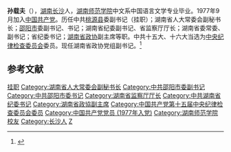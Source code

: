 '''孙载夫'''（{{bd|1946年|7月20日||catIdx=S孙}}），[[湖南|湖南]][[长沙|长沙]]人，[[湖南师范学院|湖南师范学院]]中文系中国语言文学专业毕业。1977年9月加入[[中国共产党|中国共产党]]。历任中共[[桃源县|桃源县]]委副书记（挂职）；湖南省人大常委会副秘书长；[[邵阳市|邵阳市]]委副书记、书记；湖南省纪委副书记、省监察厅厅长；湖南省委常委、副书记；省纪委书记；[[湖南省政协|湖南省政协]]副主席等职。中共十五大、十六大当选为[[中央纪律检查委员会|中央纪律检查委员会]]委员。现任湖南省政协党组副书记。<ref>{{Cite web |url=http://www.hunanzx.gov.cn/ldcy/ |title=孙载夫简历 |access-date=2010-08-10 |archive-date=2010-03-29 |archive-url=https://web.archive.org/web/20100329125230/http://www.hunanzx.gov.cn/ldcy/ |dead-url=no }}</ref>

==参考文献==
{{reflist}}

{{start box}}
{{s-ppo|cpc}}
{{s-before|[[杨敏之|杨敏之]]}}
{{s-title|[[中国共产党湖南省纪律检查委员会|中国共产党湖南省纪律检查委员会]]书记|1998年8月—2006年11月}} 
{{s-after|[[许云昭|许云昭]]}}
{{s-before|[[吳向東_(湖南政治人物)|吴向东]]}}
{{s-title|[[中国共产党邵阳市委员会|中国共产党邵阳市委员会]]书记|1992年9月—1995年8月}} 
{{s-after|[[周本顺|周本顺]]}}
{{s-gov|prc}}
{{s-before|[[邝良宇|邝良宇]]}}
{{s-title|[[湖南省监察厅|湖南省监察厅]]厅长|1995年8月—2000年11月}} 
{{s-after|[[张家良|张家良]]}}
{{end box}}

{{1995届中央党校一年制中青年干部培训班}}
{{DEFAULTSORT:S}}
[[Category:湖南省县委副书记|挂职]]
[[Category:湖南省人大常委会副秘书长|Category:湖南省人大常委会副秘书长]]
[[Category:中共邵阳市委副书记|Category:中共邵阳市委副书记]]
[[Category:中共邵阳市委书记|Category:中共邵阳市委书记]]
[[Category:湖南省监察厅厅长|Category:湖南省监察厅厅长]]
[[Category:中共湖南省纪委书记|Category:中共湖南省纪委书记]]
[[Category:湖南省政協副主席|Category:湖南省政協副主席]]
[[Category:中国共产党第十五届中央纪律检查委员会委员|Category:中国共产党第十五届中央纪律检查委员会委员]]
[[Category:中国共产党党员_(1977年入党)|Category:中国共产党党员 (1977年入党)]]
[[Category:湖南师范学院校友|Category:湖南师范学院校友]]
[[Category:长沙人|Category:长沙人]]
[[Category:孙姓|Z]]